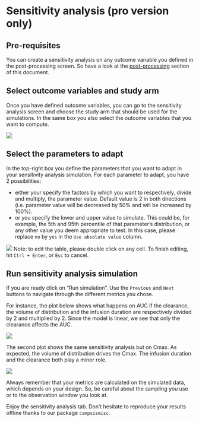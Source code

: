 # Sensitivity analysis (pro version only)

## Pre-requisites

You can create a sensitivity analysis on any outcome variable you defined in the post-processing screen. So have a look at the [post-processing](post-processing-pro-version-only.html) section of this document.

## Select outcome variables and study arm

Once you have defined outcome variables, you can go to the sensitivity analysis screen and choose the study arm that should be used for the simulations. In the same box you also select the outcome variables that you want to compute.

![](pictures/sensitivity_analysis_arms.png)

## Select the parameters to adapt

In the top-right box you define the parameters that you want to adapt in your sensitivity analysis simulation. For each parameter to adapt, you have 2 possibilities:

- either your specify the factors by which you want to respectively, divide and multiply, the parameter value. Default value is 2 in both directions (i.e. parameter value will be decreased by 50% and will be increased by 100%).
- or you specify the lower and upper value to simulate. This could be, for example, the 5th and 95th percentile of that parameter's distribution, or any other value you deem appropriate to test. In this case, please replace `no` by `yes` in the `Use absolute value` column.

![](pictures/sensitivity_analysis_param_selection.png)
Note: to edit the table, please double click on any cell. To finish editing, hit `Ctrl + Enter`, or `Esc` to cancel.

## Run sensitivity analysis simulation

If you are ready click on "Run simulation". Use the `Previous` and `Next` buttons to navigate through the different metrics you chose.

For instance, the plot below shows what happens on AUC if the clearance, the volume of distribution and the infusion duration are respectively divided by 2 and multiplied by 2. Since the model is linear, we see that only the clearance affects the AUC.

![](pictures/sensitivity_analysis_auc_metric.png)

The second plot shows the same sensitivity analysis but on Cmax. As expected, the volume of distribution drives the Cmax. The infusion duration and the clearance both play a minor role.

![](pictures/sensitivity_analysis_cmax_metric.png)

Always remember that your metrics are calculated on the simulated data, which depends on your design. So, be careful about the sampling you use or to the observation window you look at.

Enjoy the sensitivity analysis tab. Don't hesitate to reproduce your results offline thanks to our package `campsismisc`.
